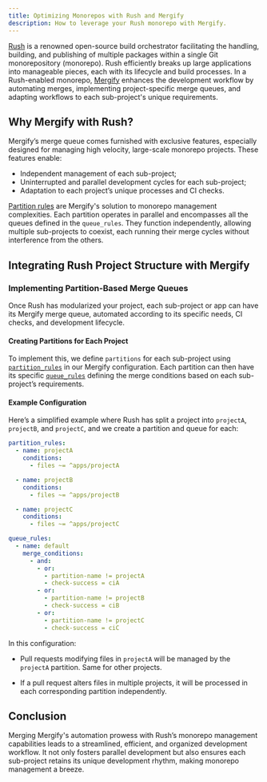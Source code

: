 ```yaml
---
title: Optimizing Monorepos with Rush and Mergify
description: How to leverage your Rush monorepo with Mergify.
---
```



<IntegrationLogo src={rushLogo} alt="Rush logo"/>

[Rush](https://rushjs.io/) is a renowned open-source build orchestrator
facilitating the handling, building, and publishing of multiple packages within
a single Git monorepository (monorepo). Rush efficiently breaks up large
applications into manageable pieces, each with its lifecycle and build
processes. In a Rush-enabled monorepo, [Mergify](https://mergify.com/) enhances
the development workflow by automating merges, implementing project-specific
merge queues, and adapting workflows to each sub-project's unique requirements.

## Why Mergify with Rush?

Mergify’s merge queue comes furnished with exclusive features, especially
designed for managing high velocity, large-scale monorepo projects. These
features enable:

- Independent management of each sub-project;
- Uninterrupted and parallel development cycles for each sub-project;
- Adaptation to each project’s unique processes and CI checks.

[Partition rules](/merge-queue/partitions) are Mergify's solution to monorepo
management complexities. Each partition operates in parallel and encompasses
all the queues defined in the `queue_rules`. They function independently,
allowing multiple sub-projects to coexist, each running their merge cycles
without interference from the others.

## Integrating Rush Project Structure with Mergify

### Implementing Partition-Based Merge Queues

Once Rush has modularized your project, each sub-project or app can have its
Mergify merge queue, automated according to its specific needs, CI checks, and
development lifecycle.

#### Creating Partitions for Each Project

To implement this, we define `partitions` for each sub-project using
[`partition_rules`](/merge-queue/partitions/) in our Mergify configuration.
Each partition can then have its specific [`queue_rules`](/merge-queue/setup)
defining the merge conditions based on each sub-project’s requirements.

#### Example Configuration

Here’s a simplified example where Rush has split a project into `projectA`,
`projectB`, and `projectC`, and we create a partition and queue for each:

```yaml
partition_rules:
  - name: projectA
    conditions:
      - files ~= ^apps/projectA

  - name: projectB
    conditions:
      - files ~= ^apps/projectB

  - name: projectC
    conditions:
      - files ~= ^apps/projectC

queue_rules:
  - name: default
    merge_conditions:
      - and:
        - or:
          - partition-name != projectA
          - check-success = ciA
        - or:
          - partition-name != projectB
          - check-success = ciB
        - or:
          - partition-name != projectC
          - check-success = ciC
```

In this configuration:

- Pull requests modifying files in `projectA` will be managed by the `projectA`
  partition. Same for other projects.

- If a pull request alters files in multiple projects, it will be processed in
  each corresponding partition independently.

## Conclusion

Merging Mergify's automation prowess with Rush’s monorepo management
capabilities leads to a streamlined, efficient, and organized development
workflow. It not only fosters parallel development but also ensures each
sub-project retains its unique development rhythm, making monorepo management a
breeze.
